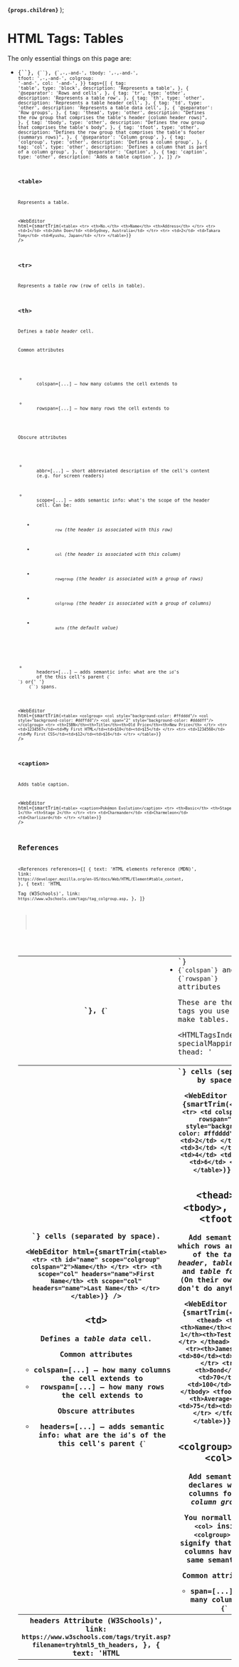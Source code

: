 
  <strong>
    <code>{props.children}</code>
  </strong>
);

# HTML Tags: Tables

<NoteBox type="info">
  <p>
    The only essential things on this page are:
    <ul>
      <li>
        <code>{`<table>`}</code>, <code>{`<tr>`}</code>, <code>{`<th>`}</code>, <code>{`<td>`}</code>
      </li>
      <li>
        <code>{`colspan`}</code> and <code>{`rowspan`}</code> attributes
      </li>
    </ul>
  </p>
</NoteBox>

These are the HTML tags you use to make tables.

<HTMLTagsIndexTable
  specialMapping={{
    thead: '<thead>,-<tbody>,-and-<tfoot>',
    tbody: '<thead>,-<tbody>,-and-<tfoot>',
    tfoot: '<thead>,-<tbody>,-and-<tfoot>',
    colgroup: '<colgroup>-and-<col>',
    col: '<colgroup>-and-<col>',
  }}
  tags={[
    {
      tag: 'table',
      type: 'block',
      description: 'Represents a table',
    },
    {
      '@separator': 'Rows and cells',
    },
    {
      tag: 'tr',
      type: 'other',
      description: 'Represents a table row',
    },
    {
      tag: 'th',
      type: 'other',
      description: 'Represents a table header cell',
    },
    {
      tag: 'td',
      type: 'other',
      description: 'Represents a table data cell',
    },
    {
      '@separator': 'Row groups',
    },
    {
      tag: 'thead',
      type: 'other',
      description: "Defines the row group that comprises the table's header (column header rows)",
    },
    {
      tag: 'tbody',
      type: 'other',
      description: "Defines the row group that comprises the table's body",
    },
    {
      tag: 'tfoot',
      type: 'other',
      description: "Defines the row group that comprises the table's footer (summarys rows)",
    },
    {
      '@separator': 'Column group',
    },
    {
      tag: 'colgroup',
      type: 'other',
      description: 'Defines a column group',
    },
    {
      tag: 'col',
      type: 'other',
      description: 'Defines a column that is part of a column group',
    },
    {
      '@separator': 'Caption',
    },
    {
      tag: 'caption',
      type: 'other',
      description: 'Adds a table caption',
    },
  ]}
/>

## `<table>`

Represents a table.

<WebEditor
  html={smartTrim(`
    <table>
      <tr>
        <th>No.</th>
        <th>Name</th>
        <th>Address</th>
      </tr>
      <tr>
        <td>1</td>
        <td>John Doe</td>
        <td>Sydney, Australia</td>
      </tr>
      <tr>
        <td>2</td>
        <td>Takara Tomy</td>
        <td>Kyushu, Japan</td>
      </tr>
    </table>
  `)}
/>

## `<tr>`

Represents a <em>table row</em> (row of cells in table).

## `<th>`

Defines a <em>table header</em> cell.

<Badge color="blue">Common attributes</Badge>
<ul>
  <li>
    <Attribute>colspan=[...]</Attribute> &mdash; how many columns the cell extends to
  </li>
  <li>
    <Attribute>rowspan=[...]</Attribute> &mdash; how many rows the cell extends to
  </li>
</ul>

<Badge color="blue">Obscure attributes</Badge>
<ul>
  <li>
    <Attribute>abbr=[...]</Attribute> &mdash; short abbreviated description of the cell's content
    (e.g. for screen readers)
  </li>
  <li>
    <Attribute>scope=[...]</Attribute> &mdash; adds semantic info: what's the scope of the header
    cell. Can be:
    <ul>
      <li>
        <code>row</code> <i>(the header is associated with this row)</i>
      </li>
      <li>
        <code>col</code> <i>(the header is associated with this column)</i>
      </li>
      <li>
        <code>rowgroup</code> <i>(the header is associated with a group of rows)</i>
      </li>
      <li>
        <code>colgroup</code> <i>(the header is associated with a group of columns)</i>
      </li>
      <li>
        <code>auto</code> <i>(the default value)</i>
      </li>
    </ul>
  </li>
  <li>
    <Attribute>headers=[...]</Attribute> &mdash; adds semantic info: what are the <code>id</code>'s
    of the this cell's parent <code>{`<th id="...">`}</code> cells (separated by space).
  </li>
</ul>

<WebEditor
  html={smartTrim(`
    <table>
      <tr>
        <th id="name" scope="colgroup" colspan="2">Name</th>
      </tr>
      <tr>
        <th scope="col" headers="name">First Name</th>
        <th scope="col" headers="name">Last Name</th>
      </tr>
    </table>
  `)}
/>

## `<td>`

Defines a <em>table data</em> cell.

<Badge color="blue">Common attributes</Badge>
<ul>
  <li>
    <Attribute>colspan=[...]</Attribute> &mdash; how many columns the cell extends to
  </li>
  <li>
    <Attribute>rowspan=[...]</Attribute> &mdash; how many rows the cell extends to
  </li>
</ul>

<Badge color="blue">Obscure attributes</Badge>
<ul>
  <li>
    <Attribute>headers=[...]</Attribute> &mdash; adds semantic info: what are the <code>id</code>'s
    of the this cell's parent <code>{`<th id="...">`}</code> cells (separated by space).
  </li>
</ul>

<WebEditor
  html={smartTrim(`
    <table>
      <tr>
        <td colspan="2" rowspan="2" style="background-color: #ffdddd">1</td>
        <td>2</td>
      </tr>
      <tr>
        <td>3</td>
      </tr>
      <tr>
        <td>4</td>
        <td>5</td>
        <td>6</td>
      </tr>
    </table>
  `)}
/>

## `<thead>`, `<tbody>`, and `<tfoot>`

Add semantics: which rows are part of the <em>table header</em>, <em>table body</em>, and <em>table footer</em>. (On their own they don't do anything.)

<WebEditor
  html={smartTrim(`
    <table>
      <thead>
        <tr><th>Name</th><th>Test 1</th><th>Test 2</th></tr>
      </thead>
      <tbody>
        <tr><th>James</th><td>80</td><td>90</td></tr>
        <tr><th>Bond</th><td>70</td><td>100</td></tr>
      </tbody>
      <tfoot>
        <tr><th>Average</th><td>75</td><td>95</td></tr>
      </tfoot>
    </table>
  `)}
/>

## `<colgroup>` and `<col>`

Add semantics: declares which columns form a <em>column group</em>.

You normally put `<col>` inside `<colgroup>` to signify that those columns have the same semantics.

<Badge color="blue">Common attributes</Badge>
<ul>
  <li>
    <Attribute>span=[...]</Attribute> &mdash; how many columns the <code>{`<colgroup>`}</code> or{' '}
    <code>{`<col>`}</code> spans.
  </li>
</ul>

<WebEditor
  html={smartTrim(`
    <table>
      <colgroup>
        <col style="background-color: #ffdddd"/>
        <col style="background-color: #ddffdd"/>
        <col span="2" style="background-color: #ddddff"/>
      </colgroup>
      <tr>
        <th>ISBN</th><th>Title</th><th>Old Price</th><th>New Price</th>
      </tr>
      <tr>
        <td>1234567</td><td>My First HTML</td><td>$10</td><td>$15</td>
      </tr>
      <tr>
        <td>1234568</td><td>My First CSS</td><td>$12</td><td>$16</td>
      </tr>
    </table>
  `)}
/>

## `<caption>`

Adds table caption.

<WebEditor
  html={smartTrim(`
    <table>
      <caption>Pokémon Evolution</caption>
      <tr>
        <th>Basic</th>
        <th>Stage 1</th>
        <th>Stage 2</th>
      </tr>
      <tr>
        <td>Charmander</td>
        <td>Charmeleon</td>
        <td>Charlizard</td>
      </tr>
    </table>
  `)}
/>

## References

<References
  references={[
    {
      text: 'HTML elements reference (MDN)',
      link: `https://developer.mozilla.org/en-US/docs/Web/HTML/Element#table_content`,
    },
    {
      text: 'HTML <th> headers Attribute (W3Schools)',
      link: `https://www.w3schools.com/tags/tryit.asp?filename=tryhtml5_th_headers`,
    },
    {
      text: 'HTML <colgroup> Tag (W3Schools)',
      link: `https://www.w3schools.com/tags/tag_colgroup.asp`,
    },
  ]}
></References>
